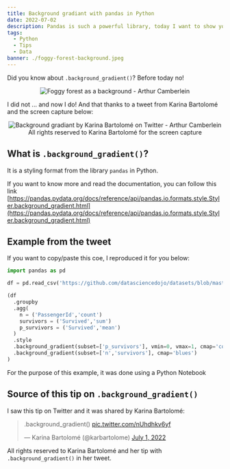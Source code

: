 ```yaml
---
title: Background gradiant with pandas in Python
date: 2022-07-02
description: Pandas is such a powerful library, today I want to show you the background gradiant for your tables with pandas and Python
tags:
  - Python
  - Tips
  - Data
banner: ./foggy-forest-background.jpeg
---
```


Did you know about `.background_gradient()`? Before today no!

<p align="center">
  <img src="./foggy-forest-background.jpeg" alt="Foggy forest as a background - Arthur Camberlein" title="Your new background: the foggy forest" />
</p>

I did not ... and now I do! And that thanks to a tweet from Karina Bartolomé and the screen capture below:

<p align="center">
  <img src="./backgroung-gradiant-python-pandas.jpeg" alt="Background gradiant by Karina Bartolomé on Twitter - Arthur Camberlein" title="Using background gradiant in Python" />
  All rights reserved to Karina Bartolomé for the screen capture
</p>

## What is `.background_gradient()`?

It is a styling format from the library `pandas` in Python.

If you want to know more and read the documentation, you can follow this link [https://pandas.pydata.org/docs/reference/api/pandas.io.formats.style.Styler.background_gradient.html](https://pandas.pydata.org/docs/reference/api/pandas.io.formats.style.Styler.background_gradient.html)

## Example from the tweet

If you want to copy/paste this coe, I reproduced it for you below:
```python
import pandas as pd

df = pd.read_csv('https://github.com/datasciencedojo/datasets/blob/master/titanic.csv')

(df 
  .groupby
  .agg(
    n = ('PassengerId','count')
    survivors = ('Survived','sum')
    p_survivors = ('Survived','mean')
  )
  .style
  .background_gradient(subset=['p_survivors'], vmin=0, vmax=1, cmap='colorwarn_r')
  .background_gradient(subset=['n','survivors'], cmap='blues')
)
```

For the purpose of this example, it was done using a Python Notebook

## Source of this tip on `.background_gradient()`

I saw this tip on Twitter and it was shared by Karina Bartolomé:

<blockquote class="twitter-tweet"><p lang="en" dir="ltr">.background_gradient() <a href="https://t.co/nUhdhkv6yf">pic.twitter.com/nUhdhkv6yf</a></p>&mdash; Karina Bartolomé (@karbartolome) <a href="https://twitter.com/karbartolome/status/1542688636789035011?ref_src=twsrc%5Etfw">July 1, 2022</a></blockquote> <script async src="https://platform.twitter.com/widgets.js" charset="utf-8"></script>

All rights reserved to Karina Bartolomé and her tip with `.background_gradient()` in her tweet.